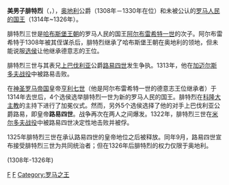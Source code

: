 {{Unreferenced |time=2008-02-16T08:50:54+00:00 }}

{{Infobox royalty
| name         = 腓特烈三世
| image        = Friedrich der Schöne.jpg
| succession   = [[罗马之王|罗马人的国王]]
| reign        = 1314年10月19日 — 1330年1月13日
| coronation   = 1314年11月25日<br>[[波恩|波恩]]
| predecessor  = [[亨利七世_(神圣罗马帝国)|亨利七世]]
| successor    = [[路易四世_(神圣罗马帝国)|路易四世]]
| succession1  = [[奥地利统治者列表|奥地利公爵]]和[[施蒂里亚公国|施蒂里亚公爵]]
| reign1       = 1308年5月1日 — 1330年1月13日
| predecessor1 = [[阿尔布雷希特一世_(德意志国王)|阿尔布雷希特一世]]
| successor1   = [[阿尔布雷希特二世_(奥地利)|阿尔布雷希特二世]]<br>[[奥托_(奥地利)|奥托]]
| birth_date   = 1289年
| birth_place  = [[维也纳|维也纳]]
| death_date   = {{death date and age|1330|1|13|1289|df=y}}
| death_place  = [[古滕施泰因|古滕施泰因]]
| burial_place = [[维也纳|维也纳]]
| house        = [[哈布斯堡王朝|哈布斯堡王朝]]
| father       = [[阿尔布雷希特一世_(德意志国王)|阿尔布雷希特一世]]
| mother       = [[提洛的伊丽莎白|提洛的伊丽莎白]]
}}

'''美男子腓特烈'''（{{lang-de|Friedrich I der Schöne}}，{{bd|1289年||1330年|1月13日|Friedrich}}），[[奥地利|奥地利]]公爵（1308年－1330年在位）和未被公认的[[德国君主列表|罗马人民的国王]]（1314年~1326年）。

腓特烈三世是[[哈布斯堡王朝|哈布斯堡王朝]]的罗马人民的国王[[阿尔布雷希特一世_(德意志)|阿尔布雷希特一世]]的次子。阿尔布雷希特于1308年被其侄谋杀后，腓特烈继承了哈布斯堡王朝在奥地利的领地，但未能说服[[选侯|选侯]]让他继承德意志的王位。

腓特烈三世与其表兄[[上巴伐利亚|上巴伐利亚]]公爵[[路易四世_(神圣罗马帝国)|路易四世]]发生争执。1313年，他在[[加迈尔斯多夫战役|加迈尔斯多夫战役]]中被路易击败。

在[[神圣罗马帝国|神圣罗马帝国]]皇帝[[亨利七世_(神圣罗马帝国)|亨利七世]]（他是阿尔布雷希特一世的德意志王位继承者）于1314年去世后，4个选侯选举腓特烈一世为新的罗马人民的国王。腓特烈在[[科隆大主教|科隆大主教]]的主持下进行了加冕仪式。然而，另外5个选侯选择了他的对手上巴伐利亚公爵路易，即皇帝'''路易四世'''。战争再次在两人之间爆发。1322年，腓特烈三世在[[米尔多夫战役|米尔多夫战役]]中被路易四世决定性地击败并被俘。

1325年腓特烈三世在承认路易四世的皇帝地位之后被释放。同年9月，路易四世宣布接受腓特烈三世为共同统治者；但在1326年后腓特烈的权力仅限于奥地利。

{{S-start}}
{{S-hou|[[哈布斯堡家族|哈布斯堡家族]]||1289年|1330年|1月13日}}
{{s-reg}}
{{S-bef|before=[[阿爾布雷希特一世_(德意志)|阿爾布雷希特一世]]}}
{{S-ttl|title=[[奧地利统治者列表|奧地利公爵]]|years=1308年-1330年|regent1=[[利奥波德一世_(哈布斯堡)|利奥波德一世]]}}(1308年-1326年)
{{S-aft|after=[[阿爾布雷希特二世_(奧地利)|阿爾布雷希特二世]]}}
{{S-bef|before=[[亨利七世_(神聖羅馬帝國)|亨利七世]]}}
{{S-ttl|title=[[德國君主列表|羅馬人民的國王]]|years=1314年-1330年|regent1=[[路易四世_(神聖羅馬帝國)|路易四世]]}}
{{S-aft|after=[[路易四世_(神聖羅馬帝國)|路易四世]]}}
{{S-end}}



{{Authority control}}
[[Category:奥地利公爵|F]]
[[Category:哈布斯堡王朝|F]]
[[Category:罗马之王|Category:罗马之王]]